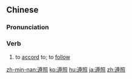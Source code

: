 ==Chinese==
{{zh-forms}}

===Pronunciation===
{{zh-pron
|m=zūnzhào
|c=zeon1 ziu3
|mn=qz,tw,xm,zz:chun-chiàu
|cat=v
}}

===Verb===
{{zh-verb}}

#  to [[accord]] to; to [[follow]] {{gloss|rules, instructions, etc.}}

{{zh-cat|Advanced}}

[[zh-min-nan:遵照]]
[[ko:遵照]]
[[hu:遵照]]
[[ja:遵照]]
[[zh:遵照]]